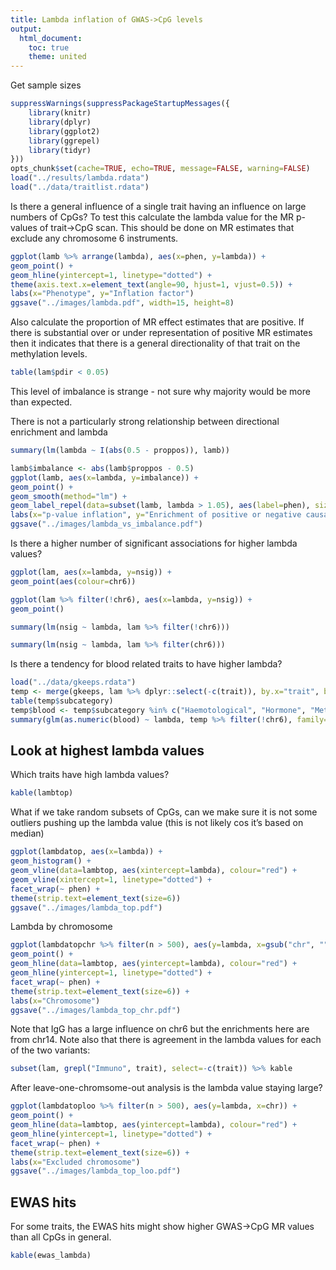 ```yaml
---
title: Lambda inflation of GWAS->CpG levels
output: 
  html_document:
    toc: true
    theme: united
---
```


Get sample sizes

```r
suppressWarnings(suppressPackageStartupMessages({
	library(knitr)
	library(dplyr)
	library(ggplot2)
	library(ggrepel)
	library(tidyr)
}))
opts_chunk$set(cache=TRUE, echo=TRUE, message=FALSE, warning=FALSE)
load("../results/lambda.rdata")
load("../data/traitlist.rdata")
```

Is there a general influence of a single trait having an influence on large numbers of CpGs? To test this calculate the lambda value for the MR p-values of trait->CpG scan. This should be done on MR estimates that exclude any chromosome 6 instruments.


```r
ggplot(lamb %>% arrange(lambda), aes(x=phen, y=lambda)) +
geom_point() +
geom_hline(yintercept=1, linetype="dotted") +
theme(axis.text.x=element_text(angle=90, hjust=1, vjust=0.5)) +
labs(x="Phenotype", y="Inflation factor")
ggsave("../images/lambda.pdf", width=15, height=8)
```

Also calculate the proportion of MR effect estimates that are positive. If there is substantial over or under representation of positive MR estimates then it indicates that there is a general directionality of that trait on the methylation levels.

```r
table(lam$pdir < 0.05)
```

This level of imbalance is strange - not sure why majority would be more than expected. 

There is not a particularly strong relationship between directional enrichment and lambda

```r
summary(lm(lambda ~ I(abs(0.5 - proppos)), lamb))
```

```r
lamb$imbalance <- abs(lamb$proppos - 0.5)
ggplot(lamb, aes(x=lambda, y=imbalance)) +
geom_point() +
geom_smooth(method="lm") +
geom_label_repel(data=subset(lamb, lambda > 1.05), aes(label=phen), size=2) +
labs(x="p-value inflation", y="Enrichment of positive or negative causal effects")
ggsave("../images/lambda_vs_imbalance.pdf")
```

Is there a higher number of significant associations for higher lambda values?

```r
ggplot(lam, aes(x=lambda, y=nsig)) +
geom_point(aes(colour=chr6))
```

```r
ggplot(lam %>% filter(!chr6), aes(x=lambda, y=nsig)) +
geom_point()
```

```r
summary(lm(nsig ~ lambda, lam %>% filter(!chr6)))
```

```r
summary(lm(nsig ~ lambda, lam %>% filter(chr6)))
```

Is there a tendency for blood related traits to have higher lambda?

```r
load("../data/gkeeps.rdata")
temp <- merge(gkeeps, lam %>% dplyr::select(-c(trait)), by.x="trait", by.y="phen")
table(temp$subcategory)
temp$blood <- temp$subcategory %in% c("Haemotological", "Hormone", "Metal", "Lipid", "Protein")
summary(glm(as.numeric(blood) ~ lambda, temp %>% filter(!chr6), family="binomial"))
```

## Look at highest lambda values

Which traits have high lambda values?

```r
kable(lambtop)
```

What if we take random subsets of CpGs, can we make sure it is not some outliers pushing up the lambda value (this is not likely cos it's based on median)

```r
ggplot(lambdatop, aes(x=lambda)) +
geom_histogram() +
geom_vline(data=lambtop, aes(xintercept=lambda), colour="red") +
geom_vline(xintercept=1, linetype="dotted") +
facet_wrap(~ phen) +
theme(strip.text=element_text(size=6))
ggsave("../images/lambda_top.pdf")
```

Lambda by chromosome

```r
ggplot(lambdatopchr %>% filter(n > 500), aes(y=lambda, x=gsub("chr", "", chr) %>% as.numeric)) +
geom_point() +
geom_hline(data=lambtop, aes(yintercept=lambda), colour="red") +
geom_hline(yintercept=1, linetype="dotted") +
facet_wrap(~ phen) +
theme(strip.text=element_text(size=6)) +
labs(x="Chromosome")
ggsave("../images/lambda_top_chr.pdf")
```

Note that IgG has a large influence on chr6 but the enrichments here are from chr14. Note also that there is agreement in the lambda values for each of the two variants:

```r
subset(lam, grepl("Immuno", trait), select=-c(trait)) %>% kable
```

After leave-one-chromsome-out analysis is the lambda value staying large?

```r
ggplot(lambdatoploo %>% filter(n > 500), aes(y=lambda, x=chr)) +
geom_point() +
geom_hline(data=lambtop, aes(yintercept=lambda), colour="red") +
geom_hline(yintercept=1, linetype="dotted") +
facet_wrap(~ phen) +
theme(strip.text=element_text(size=6)) +
labs(x="Excluded chromosome")
ggsave("../images/lambda_top_loo.pdf")
```

## EWAS hits

For some traits, the EWAS hits might show higher GWAS->CpG MR values than all CpGs in general.


```r
kable(ewas_lambda)
```
